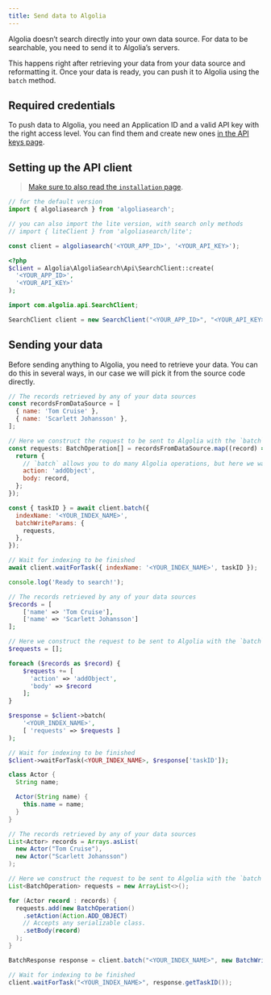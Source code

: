 ```yaml
---
title: Send data to Algolia
---
```



Algolia doesn’t search directly into your own data source. For data to be searchable, you need to send it to Algolia’s servers.

This happens right after retrieving your data from your data source and reformatting it. Once your data is ready, you can push it to Algolia using the `batch` method.

## Required credentials

To push data to Algolia, you need an Application ID and a valid API key with the right access level. You can find them and create new ones [in the API keys page](https://www.algolia.com/account/api-keys/all).

## Setting up the API client

> [Make sure to also read the `installation` page](/docs/clients/installation).

<TabsLanguage>
<TabItem value="javascript">

```js
// for the default version
import { algoliasearch } from 'algoliasearch';

// you can also import the lite version, with search only methods
// import { liteClient } from 'algoliasearch/lite';

const client = algoliasearch('<YOUR_APP_ID>', '<YOUR_API_KEY>');
```

</TabItem>
<TabItem value="php">

```php
<?php
$client = Algolia\AlgoliaSearch\Api\SearchClient::create(
  '<YOUR_APP_ID>',
  '<YOUR_API_KEY>'
);
```

</TabItem>
<TabItem value="java">

```java
import com.algolia.api.SearchClient;

SearchClient client = new SearchClient("<YOUR_APP_ID>", "<YOUR_API_KEY>");
```

</TabItem>
</TabsLanguage>

## Sending your data

Before sending anything to Algolia, you need to retrieve your data. You can do this in several ways, in our case we will pick it from the source code directly.

<TabsLanguage>
<TabItem value="javascript">

```js
// The records retrieved by any of your data sources
const recordsFromDataSource = [
  { name: 'Tom Cruise' },
  { name: 'Scarlett Johansson' },
];

// Here we construct the request to be sent to Algolia with the `batch` method
const requests: BatchOperation[] = recordsFromDataSource.map((record) => {
  return {
    // `batch` allows you to do many Algolia operations, but here we want to index our record.
    action: 'addObject',
    body: record,
  };
});

const { taskID } = await client.batch({
  indexName: '<YOUR_INDEX_NAME>',
  batchWriteParams: {
    requests,
  },
});

// Wait for indexing to be finished
await client.waitForTask({ indexName: '<YOUR_INDEX_NAME>', taskID });

console.log('Ready to search!');
```

</TabItem>
<TabItem value="php">

```php
// The records retrieved by any of your data sources
$records = [
    ['name' => 'Tom Cruise'],
    ['name' => 'Scarlett Johansson']
];

// Here we construct the request to be sent to Algolia with the `batch` method
$requests = [];

foreach ($records as $record) {
    $requests += [
      'action' => 'addObject',
      'body' => $record
    ];
}

$response = $client->batch(
    '<YOUR_INDEX_NAME>',
    [ 'requests' => $requests ]
);

// Wait for indexing to be finished
$client->waitForTask(<YOUR_INDEX_NAME>, $response['taskID']);
```

</TabItem>
<TabItem value="java">

```java
class Actor {
  String name;

  Actor(String name) {
    this.name = name;
  }
}

// The records retrieved by any of your data sources
List<Actor> records = Arrays.asList(
  new Actor("Tom Cruise"),
  new Actor("Scarlett Johansson")
);

// Here we construct the request to be sent to Algolia with the `batch` method
List<BatchOperation> requests = new ArrayList<>();

for (Actor record : records) {
  requests.add(new BatchOperation()
    .setAction(Action.ADD_OBJECT)
    // Accepts any serializable class.
    .setBody(record)
  );
}

BatchResponse response = client.batch("<YOUR_INDEX_NAME>", new BatchWriteParams().setRequests(batch));

// Wait for indexing to be finished
client.waitForTask("<YOUR_INDEX_NAME>", response.getTaskID());
```

</TabItem>
</TabsLanguage>

